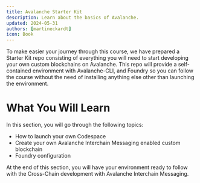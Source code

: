 ```yaml
---
title: Avalanche Starter Kit
description: Learn about the basics of Avalanche.
updated: 2024-05-31
authors: [martineckardt]
icon: Book
---
```



To make easier your journey through this course, we have prepared a Starter Kit repo consisting of everything you will need to start developing your own <GlossaryTerm>custom blockchains</GlossaryTerm> on <GlossaryTerm>Avalanche</GlossaryTerm>. This repo will provide a self-contained environment with <GlossaryTerm>Avalanche-CLI</GlossaryTerm>, and Foundry so you can follow the course without the need of installing anything else other than launching the environment.

# What You Will Learn

In this section, you will go through the following topics:

- How to launch your own Codespace
- Create your own Avalanche <GlossaryTerm>Interchain Messaging</GlossaryTerm> enabled custom blockchain
- Foundry configuration

At the end of this section, you will have your environment ready to follow with the Cross-Chain development with Avalanche Interchain Messaging. 
